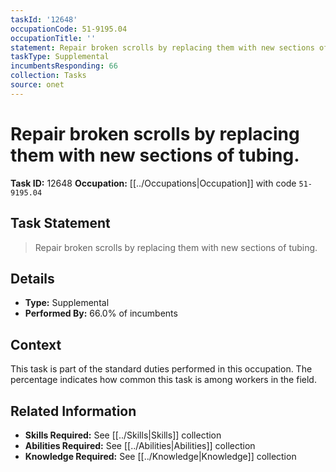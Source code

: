 ```yaml
---
taskId: '12648'
occupationCode: 51-9195.04
occupationTitle: ''
statement: Repair broken scrolls by replacing them with new sections of tubing.
taskType: Supplemental
incumbentsResponding: 66
collection: Tasks
source: onet
---
```

# Repair broken scrolls by replacing them with new sections of tubing.

**Task ID:** 12648
**Occupation:** [[../Occupations|Occupation]] with code `51-9195.04`

## Task Statement

> Repair broken scrolls by replacing them with new sections of tubing.

## Details

- **Type:** Supplemental
- **Performed By:** 66.0% of incumbents

## Context

This task is part of the standard duties performed in this occupation. The percentage indicates how common this task is among workers in the field.

## Related Information

- **Skills Required:** See [[../Skills|Skills]] collection
- **Abilities Required:** See [[../Abilities|Abilities]] collection
- **Knowledge Required:** See [[../Knowledge|Knowledge]] collection
